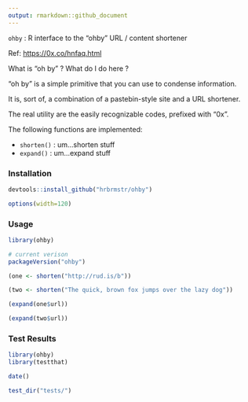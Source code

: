 ```yaml
---
output: rmarkdown::github_document
---
```


`ohby` : R interface to the "ohby" URL / content shortener

Ref: <https://0x.co/hnfaq.html>

What is "oh by" ? What do I do here ?

"oh by" is a simple primitive that you can use to condense information.

It is, sort of, a combination of a pastebin-style site and a URL shortener.

The real utility are the easily recognizable codes, prefixed with "0x".

The following functions are implemented:

- `shorten()` : um…shorten stuff
- `expand()` : um…expand stuff

### Installation

```r
devtools::install_github("hrbrmstr/ohby")
```

```r
options(width=120)
```

### Usage

```r
library(ohby)

# current verison
packageVersion("ohby")

(one <- shorten("http://rud.is/b"))

(two <- shorten("The quick, brown fox jumps over the lazy dog"))

(expand(one$url))

(expand(two$url))
```

### Test Results

```r
library(ohby)
library(testthat)

date()

test_dir("tests/")
```


